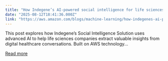 ```yaml
---
title: "How Indegene’s AI-powered social intelligence for life sciences turns social media conversations into insights"
date: "2025-08-12T18:41:36.000Z"
link: "https://aws.amazon.com/blogs/machine-learning/how-indegenes-ai-powered-social-intelligence-for-life-sciences-turns-social-media-conversations-into-insights/"
---
```


This post explores how Indegene’s Social Intelligence Solution uses advanced AI to help life sciences companies extract valuable insights from digital healthcare conversations. Built on AWS technology...

[Read more](https://aws.amazon.com/blogs/machine-learning/how-indegenes-ai-powered-social-intelligence-for-life-sciences-turns-social-media-conversations-into-insights/)
